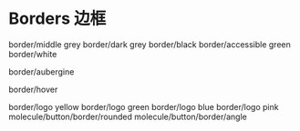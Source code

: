 

<Meta title="06 - Borders 边框" component={ControlState} />

# Borders 边框

<ControlState type="bordered" degree="gray">
  border/middle grey
</ControlState>
<ControlState type="bordered" degree="dark-gray">
  border/dark grey
</ControlState>
<ControlState type="bordered" degree="black">
  border/black
</ControlState>

<ControlState type="bordered" degree="dark-blue">
  border/accessible green
</ControlState>

<ControlState type="bordered" degree="white">
  border/white
</ControlState>

<ControlState type="hover">border/aubergine</ControlState>

<ControlState type="focused">border/hover</ControlState>

<ControlState type="bordered" degree="yellow">
  border/logo yellow
</ControlState>

<ControlState type="bordered" degree="green">
  border/logo green
</ControlState>

<ControlState type="bordered" degree="light-blue">
  border/logo blue
</ControlState>

<ControlState type="bordered" degree="pink">
  border/logo pink
</ControlState>

<ControlState type="bordered" degree="dark-green" round>
  molecule/button/border/rounded
</ControlState>

<ControlState type="bordered" degree="dark-green">
  molecule/button/border/angle
</ControlState>
